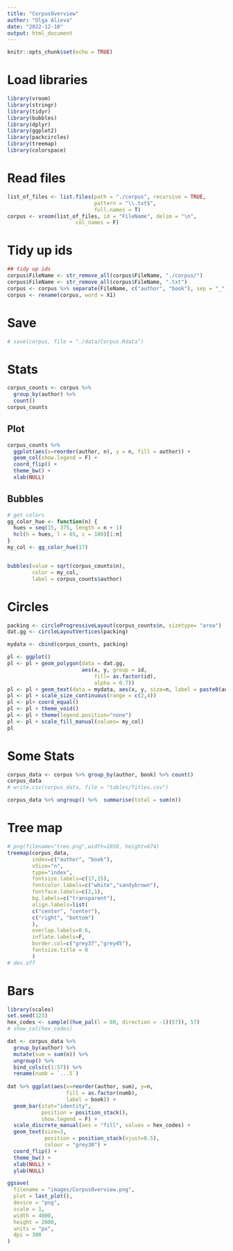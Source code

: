 ```yaml
---
title: "CorpusOverview"
author: "Olga Alieva"
date: "2022-12-10"
output: html_document
---
```


```r
knitr::opts_chunk$set(echo = TRUE)
```

# Load libraries
```r
library(vroom)
library(stringr)
library(tidyr)
library(bubbles)
library(dplyr)
library(ggplot2)
library(packcircles)
library(treemap)
library(colorspace)
```


# Read files
```r
list_of_files <- list.files(path = "./corpus", recursive = TRUE,
                            pattern = "\\.txt$", 
                            full.names = T)
corpus <- vroom(list_of_files, id = "FileName", delim = "\n", 
                      col_names = F)
```

# Tidy up ids
```r
## tidy up ids 
corpus$FileName <- str_remove_all(corpus$FileName, "./corpus/")
corpus$FileName <- str_remove_all(corpus$FileName, ".txt")
corpus <- corpus %>% separate(FileName, c("author", "book"), sep = "_")
corpus <- rename(corpus, word = X1)
```

# Save
```r
# save(corpus, file = "./data/Corpus.Rdata")
```

# Stats
```r
corpus_counts <- corpus %>% 
  group_by(author) %>% 
  count() 
corpus_counts
```

## Plot
```r
corpus_counts %>% 
  ggplot(aes(x=reorder(author, n), y = n, fill = author)) + 
  geom_col(show.legend = F) + 
  coord_flip() + 
  theme_bw() + 
  xlab(NULL)
```

## Bubbles
```r
# get colors
gg_color_hue <- function(n) {
  hues = seq(15, 375, length = n + 1)
  hcl(h = hues, l = 65, c = 100)[1:n]
}
my_col <- gg_color_hue(17)


bubbles(value = sqrt(corpus_counts$n), 
        color = my_col, 
        label = corpus_counts$author)


```

# Circles
```r

packing <- circleProgressiveLayout(corpus_counts$n, sizetype= "area")
dat.gg <- circleLayoutVertices(packing)

mydata <- cbind(corpus_counts, packing)

pl <- ggplot()
pl <- pl + geom_polygon(data = dat.gg, 
                        aes(x, y, group = id, 
                            fill= as.factor(id),
                            alpha = 0.7))
pl <- pl + geom_text(data = mydata, aes(x, y, size=n, label = paste0(author, '\n', scales::comma(n))))
pl <- pl + scale_size_continuous(range = c(2,4))
pl <- pl+ coord_equal()
pl <- pl + theme_void()
pl <- pl + theme(legend.position="none")
pl <- pl + scale_fill_manual(values= my_col)
pl
```


# Some Stats
```r
corpus_data <- corpus %>% group_by(author, book) %>% count() 
corpus_data
# write.csv(corpus_data, file = "tables/Titles.csv")

corpus_data %>% ungroup() %>%  summarise(total = sum(n))
```

# Tree map
```r
# png(filename="tree.png",width=1050, height=674)
treemap(corpus_data,
        index=c("author", "book"),
        vSize="n",
        type="index",
        fontsize.labels=c(17,15),         
        fontcolor.labels=c("white","sandybrown"),
        fontface.labels=c(2,1),
        bg.labels=c("transparent"),
        align.labels=list(
        c("center", "center"), 
        c("right", "bottom")
        ), 
        overlap.labels=0.6,
        inflate.labels=F, 
        border.col=c("grey37","grey45"),
        fontsize.title = 0
        )
# dev.off
```

# Bars
```r
library(scales)
set.seed(123)
hex_codes <- sample((hue_pal(l = 80, direction = -1)(57)), 57)
# show_col(hex_codes) 

dat <- corpus_data %>% 
  group_by(author) %>% 
  mutate(sum = sum(n)) %>% 
  ungroup() %>% 
  bind_cols(c(1:57)) %>% 
  rename(numb = `...5`)
  
dat %>% ggplot(aes(x=reorder(author, sum), y=n,
                   fill = as.factor(numb),
                   label = book)) + 
  geom_bar(stat="identity", 
           position = position_stack(), 
           show.legend = F) + 
  scale_discrete_manual(aes = "fill", values = hex_codes) +
  geom_text(size=3, 
            position = position_stack(vjust=0.5), 
            colour = "grey30") +
  coord_flip() + 
  theme_bw() + 
  xlab(NULL) +
  ylab(NULL)
```

```r
ggsave(
  filename = "images/CorpusOverview.png",
  plot = last_plot(),
  device = "png",
  scale = 1,
  width = 4000,
  height = 2000,
  units = "px",
  dpi = 300
)
```
